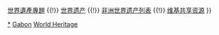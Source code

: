 {{Navbox
|name  = 加彭世界遺產
|title = {{GAB}}[[世界遗产]]
|state = autocollapse
|image = {{location map+ |Gabon |caption= |places=
<!-- 複合遺產 /-->
             {{location map~ |Gabon |label=1147 |position= |link=洛佩国家公园 |mark=Yellow ffff00 pog.svg 
                |lat_deg=0 |lat_min=30 |lat_sec=0 |lat_dir=N
                |lon_deg=11 |lon_min=30 |lon_sec=0 |lon_dir=E
             }}
         }}

|basestyle  = background:#D1E5F2;
|titlestyle = background-color: #B5D8EF
|belowstyle = font-size:85%;

|group3 = 文化遺產
|list3  =

|group2 = 自然遺產
|list2  = 

|group1 = 複合遺產
|list1  = <div>
{{nowrap|{{colortext|1147|c=gold}}：[[洛佩国家公园|洛佩－奥坎德生能系統與文化遺跡景觀]]}}
</div>

|below = [[Portal:世界遗产|世界遺產主題首頁]] {{!}} [[WikiProject:世界遗产|世界遺產專題]] {{!}} [[世界遗产]] {{!}} [[非洲世界遗产列表]] {{!}} [[:Commons:Category:World Heritage Sites in Gabon|维基共享资源]]
}}
<noinclude>
{{collapsible option}}
[[Category:加蓬世界遗产|*]]
[[Category:非洲世界遺產模板|Gabon]]
[[Category:加彭模板|World Heritage]]
</noinclude>